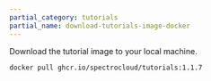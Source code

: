 ```yaml
---
partial_category: tutorials
partial_name: download-tutorials-image-docker
---
```


Download the tutorial image to your local machine.

```bash
docker pull ghcr.io/spectrocloud/tutorials:1.1.7
```